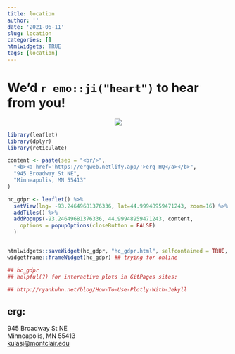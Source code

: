 ```yaml
---
title: location
author: ''
date: '2021-06-11'
slug: location
categories: []
htmlwidgets: TRUE
tags: [location]
---
```


# We'd `r emo::ji("heart")` to hear from you!

<p align="center">
![](https://media.giphy.com/media/USmX7rjhopwic6kekl/giphy.gif)
</p>

```r
library(leaflet)
library(dplyr)
library(reticulate)
```

```r

content <- paste(sep = "<br/>",
  "<b><a href='https://ergweb.netlify.app/'>erg HQ</a></b>",
  "945 Broadway St NE",
  "Minneapolis, MN 55413"
)

hc_gdpr <- leaflet() %>%
  setView(lng= -93.24649681376336, lat=44.99948959471243, zoom=16) %>%
  addTiles() %>%
  addPopups(-93.24649681376336, 44.99948959471243, content,
    options = popupOptions(closeButton = FALSE)
  )


htmlwidgets::saveWidget(hc_gdpr, "hc_gdpr.html", selfcontained = TRUE, knitrOptions = list())
widgetframe::frameWidget(hc_gdpr) ## trying for online

## hc_gdpr
## helpful(?) for interactive plots in GitPages sites:

## http://ryankuhn.net/blog/How-To-Use-Plotly-With-Jekyll

```

## erg:

945 Broadway St NE  
Minneapolis, MN 55413  
[kulasj@montclair.edu](mailto: kulasj@montclair.edu)